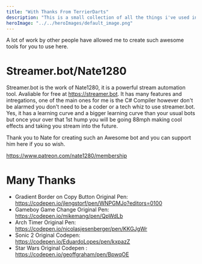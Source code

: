 ```yaml
---
title: "With Thanks From TerrierDarts"
description: "This is a small collection of all the things i've used in building this site"
heroImage: "../../heroImages/default_image.png"
---
```


A lot of work by other people have allowed me to create such awesome tools for you to use here.

# Streamer.bot/Nate1280

Streamer.bot is the work of Nate1280, it is a powerful stream automation tool. Avaliable for free at https://streamer.bot. It has many features and intregations, one of the main ones for me is the C# Compiler however don't be alarmed you don't need to be a coder or a tech whiz to use streamer.bot. Yes, it has a learning curve and a bigger learning curve than your usual bots but once your over that 1st hump you will be going 88mph making cool effects and taking you stream into the future.

Thank you to Nate for creating such an Awesome bot and you can support him here if you so wish.  

https://www.patreon.com/nate1280/membership

# Many Thanks 

- Gradient Border on Copy Button Original Pen: https://codepen.io/jlengstorf/pen/WNPGMJo?editors=0100 
- Gameboy Game Change Original Pen: https://codepen.io/mikemang/pen/QpWdLb
- Arch Timer Original Pen: https://codepen.io/nicolasjesenberger/pen/KKGJgWr
- Sonic 2 Original Codepen: https://codepen.io/EduardoLopes/pen/kxpazZ
- Star Wars Original Codepen : https://codepen.io/geoffgraham/pen/BpwqOE